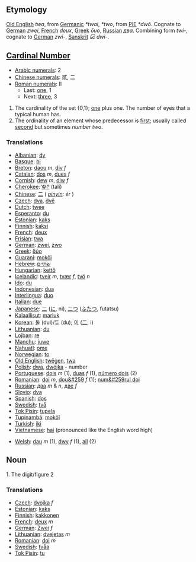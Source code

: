== Etymology ==
[[Old English]] ''twa'', from [[Germanic]] ''*twai'', ''*two'', from [[w:Proto-Indo-European|PIE]] ''*dwô''. Cognate to [[German]] ''zwei'', [[French]] ''deux'', [[Greek]] ''δυο'', [[Russian]] ''два''. Combining form ''twi-'', cognate to [[German]] ''zwi-'', [[Sanskrit]] ''દ્વિ'' ''dwi-''.

== [[Cardinal Number]] ==
*[[w:Arabic Numerals|Arabic numerals]]: 2
*[[w:Chinese numerals|Chinese numerals]]: 貳, 二
*[[w:Roman numerals|Roman numerals]]: II
**Last: [[one]], 1
**Next: [[three]], 3

# The cardinality of the set {0,1}; [[one]] plus one. The number of eyes that a typical human has.
# The ordinality of an element whose predecessor is [[first]]; usually called [[second]] but sometimes ''number two''.

=== Translations ===
*[[Albanian]]: [[dy]]
*[[Basque]]: [[bi]]
*[[Breton]]: [[daou]] ''m'', [[div]] ''f''
*[[Catalan]]: [[dos]] ''m'', [[dues]] ''f''
*[[Cornish]]: [[dew]] ''m'', [[diw]] ''f''
*[[Cherokee]]: [[ᏔᎵ]] (tali)
*[[Chinese]]: [[二]] ( ''[[pinyin]]: èr'' )
*[[Czech]]: [[dva]], [[dvě]]
*[[Dutch]]: [[twee]]
*[[Esperanto]]: [[du]]
*[[Estonian]]: [[kaks]]
*[[Finnish]]: [[kaksi]]
*[[French]]: [[deux]]
*[[Frisian]]: [[twa]]
*[[German]]: [[zwei]], [[zwo]]
*[[Greek]]: [[δύο]]
*[[Guarani]]: [[mokõi]]
*[[Hebrew]]: [[שתיים]]
*[[Hungarian]]: [[kettő]]
*[[Icelandic]]: [[tveir]] ''m'', [[tvær]] ''f'', [[tvö]] ''n''
*[[Ido]]: [[du]]
*[[Indonesian]]: [[dua]]
*[[Interlingua]]: [[duo]]
*[[Italian]]: [[due]]
*[[Japanese]]: [[二]] ([[に]], ni), [[二つ]] ([[ふたつ]], futatsu)
*[[Kalaallisut]]: [[marluk]]
*[[Korean]]: [[둘]] (dul)/[[두]] (du); [[이]] ([[二]]; i)
*[[Lithuanian]]: [[du]]
*[[Lojban]]: [[re]]
*[[Manchu]]: [[juwe]]
*[[Nahuatl]]: [[ome]]
*[[Norwegian]]: [[to]]
*[[Old English]]: [[twēġen]], [[twa]]
*[[Polish]]: [[dwa]], [[dwójka]] - number
*[[Portuguese]]: [[dois]] ''m'' (1), [[duas]] ''f'' (1), [[número dois]] (2)
*[[Romanian]]: [[doi]] ''m'', [[dou&#259]] ''f'' (1); [[num&#259rul doi]]
*[[Russian]]: [[два]] ''m'' & ''n'', [[две]] ''f''
*[[Slovio]]: [[dva]]
*[[Spanish]]: [[dos]]
*[[Swedish]]: [[två]]
*[[Tok Pisin]]: [[tupela]]
*[[Tupinambá]]: [[mokõî]]
*[[Turkish]]: [[iki]]
*[[Vietnamese]]: [[hai]] (pronounced like the English word high)

*[[Welsh]]: [[dau]] ''m'' (1), [[dwy]] ''f'' (1), [[ail]] (2)

== Noun ==

1. The digit/figure 2

=== Translations ===
*[[Czech]]: [[dvojka]] ''f''
*[[Estonian]]: [[kaks]]
*[[Finnish]]: [[kakkonen]]
*[[French]]: [[deux]] ''m''
*[[German]]: [[Zwei]] ''f''
*[[Lithuanian]]: [[dvejetas]] ''m''
*[[Romanian]]: [[doi]] ''m''
*[[Swedish]]: [[tvåa]]
*[[Tok Pisin]]: [[tu]]